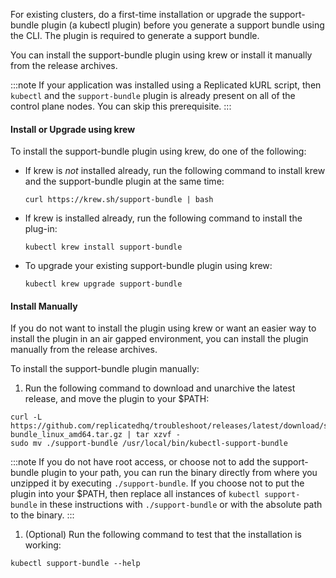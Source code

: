 For existing clusters, do a first-time installation or upgrade the support-bundle plugin (a kubectl plugin) before you generate a support bundle using the CLI. The plugin is required to generate a support bundle.

You can install the support-bundle plugin using krew or install it manually from the release archives.

:::note
If your application was installed using a Replicated kURL script, then `kubectl` and the `support-bundle` plugin is already present on all of the control plane nodes. You can skip this prerequisite.
:::

#### Install or Upgrade using krew

To install the support-bundle plugin using krew, do one of the following:

* If krew is _not_ installed already, run the following command to install krew and the support-bundle plugin at the same time:
  
    ```
    curl https://krew.sh/support-bundle | bash
    ```
    
* If krew is installed already, run the following command to install the plug-in: 

    ```
    kubectl krew install support-bundle
    ```

* To upgrade your existing support-bundle plugin using krew:

    ```
    kubectl krew upgrade support-bundle
    ```

#### Install Manually

If you do not want to install the plugin using krew or want an easier way to install the plugin in an air gapped environment, you can install the plugin manually from the release archives.

To install the support-bundle plugin manually:

1. Run the following command to download and unarchive the latest release, and move the plugin to your $PATH:

  ```
  curl -L https://github.com/replicatedhq/troubleshoot/releases/latest/download/support-bundle_linux_amd64.tar.gz | tar xzvf -
  sudo mv ./support-bundle /usr/local/bin/kubectl-support-bundle
  ```
  :::note
  If you do not have root access, or choose not to add the support-bundle plugin to your path, you can run the binary directly from where you unzipped it by executing `./support-bundle`.  If you choose not to put the plugin into your $PATH, then replace all instances of `kubectl support-bundle` in these instructions with `./support-bundle` or with the absolute path to the binary.
  :::

1. (Optional) Run the following command to test that the installation is working:

  ```
  kubectl support-bundle --help
  ```

